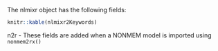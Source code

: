 The nlmixr object has the following fields:

```r
knitr::kable(nlmixr2Keywords) 
```
n2r - These fields are added when a NONMEM model is imported using `nonmem2rx()`